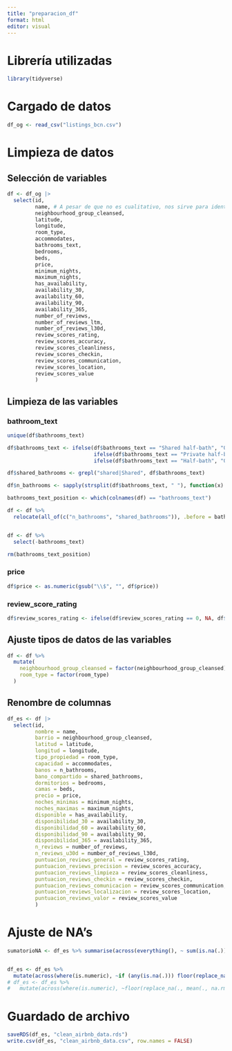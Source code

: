 ```yaml
---
title: "preparacion_df"
format: html
editor: visual
---
```


# Librería utilizadas

```r
library(tidyverse)
```

# Cargado de datos

```r
df_og <- read_csv("listings_bcn.csv")
```

# Limpieza de datos

## Selección de variables

```r
df <- df_og |>
  select(id, 
         name, # A pesar de que no es cualitativo, nos sirve para identificar al piso
         neighbourhood_group_cleansed,
         latitude,
         longitude,
         room_type,
         accommodates,
         bathrooms_text,
         bedrooms,
         beds,
         price,
         minimum_nights,
         maximum_nights,
         has_availability,
         availability_30,
         availability_60,
         availability_90,
         availability_365,
         number_of_reviews,
         number_of_reviews_ltm,
         number_of_reviews_l30d,
         review_scores_rating,
         review_scores_accuracy,
         review_scores_cleanliness,
         review_scores_checkin,
         review_scores_communication,
         review_scores_location,
         review_scores_value
         ) 
```

## Limpieza de las variables

### bathroom_text

```r
unique(df$bathrooms_text)

df$bathrooms_text <- ifelse(df$bathrooms_text == "Shared half-bath", "0.5 Shared bath",
                            ifelse(df$bathrooms_text == "Private half-bath", "0.5 bath",
                            ifelse(df$bathrooms_text == "Half-bath", "0.5 bath", df$bathrooms_text)))

df$shared_bathrooms <- grepl("shared|Shared", df$bathrooms_text)

df$n_bathrooms <- sapply(strsplit(df$bathrooms_text, " "), function(x) as.numeric(x[1]))

bathrooms_text_position <- which(colnames(df) == "bathrooms_text")

df <- df %>%
  relocate(all_of(c("n_bathrooms", "shared_bathrooms")), .before = bathrooms_text_position)


df <- df %>%
  select(-bathrooms_text)

rm(bathrooms_text_position)
```

### price

```r
df$price <- as.numeric(gsub("\\$", "", df$price))
```

### review_score_rating

```r
df$review_scores_rating <- ifelse(df$review_scores_rating == 0, NA, df$review_scores_rating)
```

## Ajuste tipos de datos de las variables

```r
df <- df %>%
  mutate(
    neighbourhood_group_cleansed = factor(neighbourhood_group_cleansed),
    room_type = factor(room_type)
  )
```

## Renombre de columnas

```r
df_es <- df |>
  select(id, 
         nombre = name, 
         barrio = neighbourhood_group_cleansed,
         latitud = latitude,
         longitud = longitude,
         tipo_propiedad = room_type,
         capacidad = accommodates,
         banos = n_bathrooms,
         bano_compartido = shared_bathrooms,
         dormitorios = bedrooms,
         camas = beds,
         precio = price,
         noches_minimas = minimum_nights,
         noches_maximas = maximum_nights,
         disponible = has_availability,
         disponibilidad_30 = availability_30,
         disponibilidad_60 = availability_60,
         disponibilidad_90 = availability_90,
         disponibilidad_365 = availability_365,
         n_reviews = number_of_reviews,
         n_reviews_u30d = number_of_reviews_l30d,
         puntuacion_reviews_general = review_scores_rating,
         puntuacion_reviews_precision = review_scores_accuracy,
         puntuacion_reviews_limpieza = review_scores_cleanliness,
         puntuacion_reviews_checkin = review_scores_checkin,
         puntuacion_reviews_comunicacion = review_scores_communication,
         puntuacion_reviews_localizacion = review_scores_location,
         puntuacion_reviews_valor = review_scores_value 
         ) 
```

# Ajuste de NA's

```r
sumatorioNA <- df_es %>% summarise(across(everything(), ~ sum(is.na(.))))


df_es <- df_es %>%
  mutate(across(where(is.numeric), ~if (any(is.na(.))) floor(replace_na(., mean(., na.rm = TRUE))) else .))
# df_es <- df_es %>%
#   mutate(across(where(is.numeric), ~floor(replace_na(., mean(., na.rm = TRUE)))))
```

# Guardado de archivo

```r
saveRDS(df_es, "clean_airbnb_data.rds")
write.csv(df_es, "clean_airbnb_data.csv", row.names = FALSE)
```
